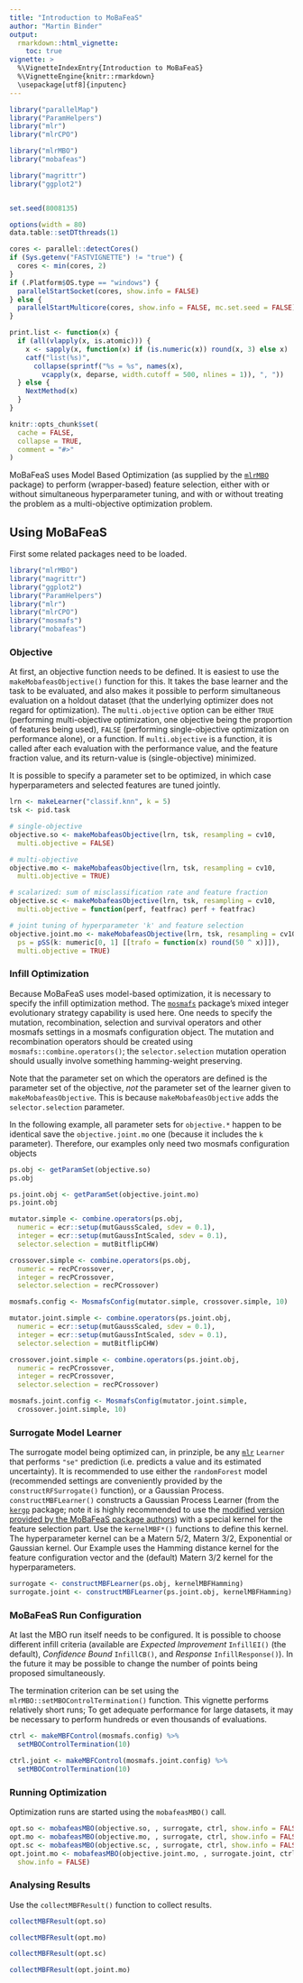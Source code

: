 ```yaml
---
title: "Introduction to MoBaFeaS"
author: "Martin Binder"
output:
  rmarkdown::html_vignette:
    toc: true
vignette: >
  %\VignetteIndexEntry{Introduction to MoBaFeaS}
  %\VignetteEngine{knitr::rmarkdown}
  \usepackage[utf8]{inputenc}
---
```


```r
library("parallelMap")
library("ParamHelpers")
library("mlr")
library("mlrCPO")

library("mlrMBO")
library("mobafeas")

library("magrittr")
library("ggplot2")


set.seed(8008135)

options(width = 80)
data.table::setDTthreads(1)

cores <- parallel::detectCores()
if (Sys.getenv("FASTVIGNETTE") != "true") {
  cores <- min(cores, 2)
}
if (.Platform$OS.type == "windows") {
  parallelStartSocket(cores, show.info = FALSE)
} else {
  parallelStartMulticore(cores, show.info = FALSE, mc.set.seed = FALSE)
}

print.list <- function(x) {
  if (all(vlapply(x, is.atomic))) {
    x <- sapply(x, function(x) if (is.numeric(x)) round(x, 3) else x)
    catf("list(%s)",
      collapse(sprintf("%s = %s", names(x),
        vcapply(x, deparse, width.cutoff = 500, nlines = 1)), ", "))
  } else {
    NextMethod(x)
  }
}

knitr::opts_chunk$set(
  cache = FALSE,
  collapse = TRUE,
  comment = "#>"
)
```

MoBaFeaS uses Model Based Optimization (as supplied by the [`mlrMBO`](https://github.com/mlr-org/mlrMBO) package) to perform (wrapper-based) feature selection, either with or without simultaneous hyperparameter tuning, and with or without treating the problem as a multi-objective optimization problem.

## Using MoBaFeaS

First some related packages need to be loaded.

```r
library("mlrMBO")
library("magrittr")
library("ggplot2")
library("ParamHelpers")
library("mlr")
library("mlrCPO")
library("mosmafs")
library("mobafeas")
```

### Objective

At first, an objective function needs to be defined. It is easiest to use the `makeMobafeasObjective()` function for this. It takes the base learner and the task to be evaluated, and also makes it possible to perform simultaneous evaluation on a holdout dataset (that the underlying optimizer does not regard for optimization). The `multi.objective` option can be either `TRUE` (performing multi-objective optimization, one objective being the proportion of features being used), `FALSE` (performing single-objective optimization on performance alone), or a function. If `multi.objective` is a function, it is called after each evaluation with the performance value, and the feature fraction value, and its return-value is (single-objective) minimized.

It is possible to specify a parameter set to be optimized, in which case hyperparameters and selected features are tuned jointly.

```r
lrn <- makeLearner("classif.knn", k = 5)
tsk <- pid.task

# single-objective
objective.so <- makeMobafeasObjective(lrn, tsk, resampling = cv10,
  multi.objective = FALSE)

# multi-objective
objective.mo <- makeMobafeasObjective(lrn, tsk, resampling = cv10,
  multi.objective = TRUE)

# scalarized: sum of misclassification rate and feature fraction
objective.sc <- makeMobafeasObjective(lrn, tsk, resampling = cv10,
  multi.objective = function(perf, featfrac) perf + featfrac)

# joint tuning of hyperparameter 'k' and feature selection
objective.joint.mo <- makeMobafeasObjective(lrn, tsk, resampling = cv10,
  ps = pSS(k: numeric[0, 1] [[trafo = function(x) round(50 ^ x)]]),
  multi.objective = TRUE)
```

### Infill Optimization

Because MoBaFeaS uses model-based optimization, it is necessary to specify the infill optimization method. The [`mosmafs`](https://github.com/compstat-lmu/mosmafs) package's mixed integer evolutionary strategy capability is used here. One needs to specify the mutation, recombination, selection and survival operators and other mosmafs settings in a mosmafs configuration object. The mutation and recombination operators should be created using `mosmafs::combine.operators()`; the `selector.selection` mutation operation should usually involve something hamming-weight preserving.

Note that the parameter set on which the operators are defined is the parameter set of the objective, *not* the parameter set of the learner given to `makeMobafeasObjective`. This is because `makeMobafeasObjective` adds the `selector.selection` parameter.

In the following example, all parameter sets for `objective.*` happen to be identical save the `objective.joint.mo` one (because it includes the `k` parameter). Therefore, our examples only need two mosmafs configuration objects 

```r
ps.obj <- getParamSet(objective.so)
ps.obj
```
```r
ps.joint.obj <- getParamSet(objective.joint.mo)
ps.joint.obj
```
```r
mutator.simple <- combine.operators(ps.obj,
  numeric = ecr::setup(mutGaussScaled, sdev = 0.1),
  integer = ecr::setup(mutGaussIntScaled, sdev = 0.1),
  selector.selection = mutBitflipCHW)

crossover.simple <- combine.operators(ps.obj,
  numeric = recPCrossover,
  integer = recPCrossover,
  selector.selection = recPCrossover)

mosmafs.config <- MosmafsConfig(mutator.simple, crossover.simple, 10)
```
```r
mutator.joint.simple <- combine.operators(ps.joint.obj,
  numeric = ecr::setup(mutGaussScaled, sdev = 0.1),
  integer = ecr::setup(mutGaussIntScaled, sdev = 0.1),
  selector.selection = mutBitflipCHW)

crossover.joint.simple <- combine.operators(ps.joint.obj,
  numeric = recPCrossover,
  integer = recPCrossover,
  selector.selection = recPCrossover)

mosmafs.joint.config <- MosmafsConfig(mutator.joint.simple,
  crossover.joint.simple, 10)
```

### Surrogate Model Learner

The surrogate model being optimized can, in prinziple, be any [`mlr`](https://github.com/mlr-org/mlr) `Learner` that performs `"se"` prediction (i.e. predicts a value and its estimated uncertainty). It is recommended to use either the `randomForest` model (recommended settings are conveniently provided by the `constructRFSurrogate()` function), or a Gaussian Process. `constructMBFLearner()` constructs a Gaussian Process Learner (from the [`kergp`](https://cran.r-project.org/package=kergp) package; note it is highly recommended to use the [modified version provided by the MoBaFeaS package authors](https://github.com/mb706/kergp)) with a special kernel for the feature selection part. Use the `kernelMBF*()` functions to define this kernel. The hyperparameter kernel can be a Matern 5/2, Matern 3/2, Exponential or Gaussian kernel. Our Example uses the Hamming distance kernel for the feature configuration vector and the (default) Matern 3/2 kernel for the hyperparameters.

```r
surrogate <- constructMBFLearner(ps.obj, kernelMBFHamming)
surrogate.joint <- constructMBFLearner(ps.joint.obj, kernelMBFHamming)
```

### MoBaFeaS Run Configuration

At last the MBO run itself needs to be configured. It is possible to choose different infill criteria (available are *Expected Improvement* `InfillEI()` (the default), *Confidence Bound* `InfillCB()`, and *Response* `InfillResponse()`). In the future it may be possible to change the number of points being proposed simultaneously.

The termination criterion can be set using the `mlrMBO::setMBOControlTermination()` function. This vignette performs relatively short runs; To get adequate performance for large datasets, it may be necessary to perform hundreds or even thousands of evaluations.

```r
ctrl <- makeMBFControl(mosmafs.config) %>%
  setMBOControlTermination(10)

ctrl.joint <- makeMBFControl(mosmafs.joint.config) %>%
  setMBOControlTermination(10)
```

### Running Optimization

Optimization runs are started using the `mobafeasMBO()` call.

```r
opt.so <- mobafeasMBO(objective.so, , surrogate, ctrl, show.info = FALSE)
opt.mo <- mobafeasMBO(objective.mo, , surrogate, ctrl, show.info = FALSE)
opt.sc <- mobafeasMBO(objective.sc, , surrogate, ctrl, show.info = FALSE)
opt.joint.mo <- mobafeasMBO(objective.joint.mo, , surrogate.joint, ctrl.joint,
  show.info = FALSE)
```

### Analysing Results

Use the `collectMBFResult()` function to collect results.

```r
collectMBFResult(opt.so)
```
```r
collectMBFResult(opt.mo)
```
```r
collectMBFResult(opt.sc)
```
```r
collectMBFResult(opt.joint.mo)
```